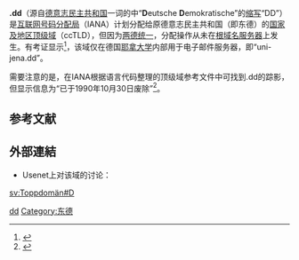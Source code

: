 {{Infobox Top level domain
|name          = .dd
|background    = #CCC
|introduced    = 从未
|type          = [[国家及地区顶级域|国家及地区顶级域]]
|status        = 未使用
|registry      = 无
|sponsor       = 无
|intendeduse   = {{GDR}}
|actualuse     = 仅有内部使用; 因[[两德统一|两德统一]]而从未使用
|restrictions  = 目前无法注册
|structure     = 未在[[根域名服务器|根域名服务器]]上
|document      = 
|disputepolicy = 无
|website       = 无
}}
'''.dd'''（源自[[德意志民主共和国|德意志民主共和国]]一词的{{lang-de|Deutsche Demokratische Republik}}中“'''D'''eutsche '''D'''emokratische”的[[缩写|缩写]]“DD”）是[[互联网号码分配局|互联网号码分配局]]（IANA）计划分配给原德意志民主共和国（即东德）的[[国家及地区顶级域|国家及地区顶级域]]（ccTLD），但因为[[两德统一|两德统一]]，分配操作从未在[[根域名服务器|根域名服务器]]上发生。有考证显示<ref>{{cite web|url=https://internet.robert-scheck.de/tld-dd/|author=Robert Scheck|title=Top-Level-Domain .DD|accessdate=2017-11-11|date=2017-10-08|language=de|archive-date=2018-09-17|archive-url=https://web.archive.org/web/20180917174345/https://internet.robert-scheck.de/tld-dd/|dead-url=no}}</ref>，该域仅在德国[[耶拿大学|耶拿大学]]内部用于电子邮件服务器，即“uni-jena.dd”。

需要注意的是，在IANA根据语言代码整理的顶级域参考文件中可找到.dd的踪影，但显示信息为“已于1990年10月30日废除”<ref>{{cite web|url=https://www.iana.org/assignments/language-subtag-registry/language-subtag-registry|author=[[IANA|IANA]]|title=IANA Language Subtag Registry|accessdate=2017-11-11|language=en|archive-date=2017-11-12|archive-url=https://web.archive.org/web/20171112063905/http://www.iana.org/assignments/language-subtag-registry/language-subtag-registry|dead-url=no}}</ref>。

== 参考文献 ==
{{reflist}}

== 外部連結 ==
* Usenet上对该域的讨论：{{cite newsgroup
|1=
|newsgroup=de.admin.misc
|message-id=slrn6ra6k5.ii9.kk@moon.sesom.de
|title=Toplevel-Domain DDR?
|date=1998-07-21
|accessdate=2017-11-11
|url=https://groups.google.com/group/de.admin.misc/tree/browse_frm/thread/28d975e4acb23939/134414dc46dc6bea
|archive-date=2012-11-04
|archive-url=https://web.archive.org/web/20121104105154/http://groups.google.com/group/de.admin.misc/tree/browse_frm/thread/28d975e4acb23939/134414dc46dc6bea
|dead-url=no
}}{{de}}

{{Internet-stub}}

{{CcTLD}}

[[Category:國家及地區頂級域|dd]]
[[Category:东德|Category:东德]]

[[sv:Toppdomän#D|sv:Toppdomän#D]]